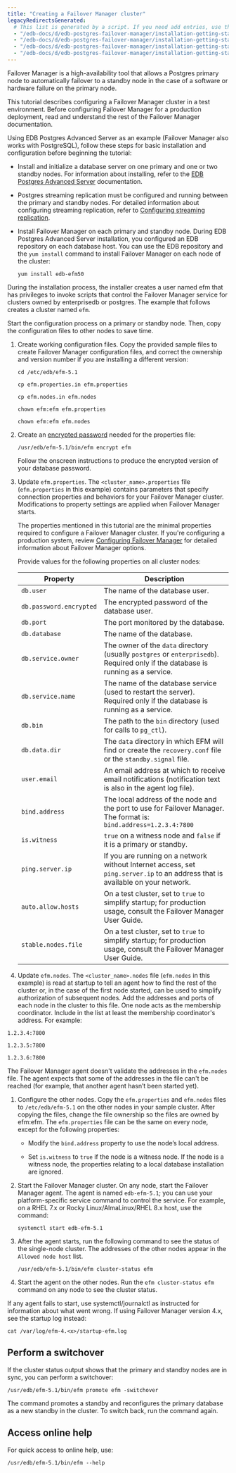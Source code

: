 ```yaml
---
title: "Creating a Failover Manager cluster"
legacyRedirectsGenerated:
  # This list is generated by a script. If you need add entries, use the `legacyRedirects` key.
  - "/edb-docs/d/edb-postgres-failover-manager/installation-getting-started/quick-start/4.0/index.html"
  - "/edb-docs/d/edb-postgres-failover-manager/installation-getting-started/quick-start/4.0/genindex.html"
  - "/edb-docs/d/edb-postgres-failover-manager/installation-getting-started/quick-start/4.1/genindex.html"
  - "/edb-docs/d/edb-postgres-failover-manager/installation-getting-started/quick-start/4.1/index.html"
---
```


Failover Manager is a high-availability tool that allows a Postgres primary node to automatically failover to a standby node in the case of a software or hardware failure on the primary node.

This tutorial describes configuring a Failover Manager cluster in a test environment. Before configuring Failover Manager for a production deployment, read and understand the rest of the Failover Manager documentation.

Using EDB Postgres Advanced Server as an example (Failover Manager also works with PostgreSQL), follow these steps for basic installation and configuration before beginning the tutorial:

-   Install and initialize a database server on one primary and one or two standby nodes. For information about installing, refer to the [EDB Postgres Advanced Server](/epas/latest/) documentation.

-   Postgres streaming replication must be configured and running between the primary and standby nodes. For detailed information about configuring streaming replication, refer to [Configuring streaming replication](/efm/latest/14_configuring_streaming_replication/).

-   Install Failover Manager on each primary and standby node. During EDB Postgres Advanced Server installation, you configured an EDB repository on each database host. You can use the EDB repository and the `yum install` command to install Failover Manager on each node of the cluster:

    ```shell
    yum install edb-efm50
    ```

During the installation process, the installer creates a user named efm that has privileges to invoke scripts that control the Failover Manager service for clusters owned by enterprisedb or postgres. The example that follows creates a cluster named `efm`.

Start the configuration process on a primary or standby node. Then, copy the configuration files to other nodes to save time.

1. Create working configuration files. Copy the provided sample files to create Failover Manager configuration files, and correct the ownership and version number if you are installing a different version:

   ```shell
   cd /etc/edb/efm-5.1

   cp efm.properties.in efm.properties

   cp efm.nodes.in efm.nodes

   chown efm:efm efm.properties

   chown efm:efm efm.nodes
   ```

1. Create an [encrypted password](/efm/latest/04_configuring_efm/02_encrypting_database_password/) needed for the properties file:

   ```shell
   /usr/edb/efm-5.1/bin/efm encrypt efm
   ```

   Follow the onscreen instructions to produce the encrypted version of your database password.

1. Update `efm.properties`. The `<cluster_name>.properties` file (`efm.properties` in this example) contains parameters that specify connection properties and behaviors for your Failover Manager cluster. Modifications to property settings are applied when Failover Manager starts.

   The properties mentioned in this tutorial are the minimal properties required to configure a Failover Manager cluster. If you're configuring a production system, review [Configuring Failover Manager](/efm/latest/04_configuring_efm/) for detailed information about Failover Manager options.

   Provide values for the following properties on all cluster nodes:

   | Property                | Description                                                                                                                      |
   | ----------------------- | -------------------------------------------------------------------------------------------------------------------------------- |
   | `db.user`               | The name of the database user.                                                                                                   |
   | `db.password.encrypted` | The encrypted password of the database user.                                                                                     |
   | `db.port`               | The port monitored by the database.                                                                                              |
   | `db.database`           | The name of the database.                                                                                                        |
   | `db.service.owner`      | The owner of the `data` directory (usually `postgres` or `enterprisedb`). Required only if the database is running as a service. |
   | `db.service.name`       | The name of the database service (used to restart the server). Required only if the database is running as a service.            |
   | `db.bin`                | The path to the `bin` directory (used for calls to `pg_ctl`).                                                                    |
   | `db.data.dir`           | The `data` directory in which EFM will find or create the `recovery.conf` file or the `standby.signal` file.                     |
   | `user.email`            | An email address at which to receive email notifications (notification text is also in the agent log file).                      |
   | `bind.address`          | The local address of the node and the port to use for Failover Manager. The format is: `bind.address=1.2.3.4:7800`                            |
   | `is.witness`            | `true` on a witness node and `false` if it is a primary or standby.                                                              |
   | `ping.server.ip`        | If you are running on a network without Internet access, set `ping.server.ip` to an address that is available on your network.   |
   | `auto.allow.hosts`      | On a test cluster, set to `true` to simplify startup; for production usage, consult the Failover Manager User Guide.                            |
   | `stable.nodes.file`     | On a test cluster, set to `true` to simplify startup; for production usage, consult the Failover Manager User Guide.                            |

1. Update `efm.nodes`. The `<cluster_name>.nodes` file (`efm.nodes` in this example) is read at startup to tell an agent how to find the rest of the cluster or, in the case of the first node started, can be used to simplify authorization of subsequent nodes. Add the addresses and ports of each node in the cluster to this file. One node acts as the membership coordinator. Include in the list at least the membership coordinator's address. For example:

 `1.2.3.4:7800`

 `1.2.3.5:7800`

 `1.2.3.6:7800`

  The Failover Manager agent doesn't validate the addresses in the `efm.nodes` file. The agent expects that some of the addresses in the file can't be reached (for example, that another agent hasn’t been started yet).

1. Configure the other nodes. Copy the `efm.properties` and `efm.nodes` files to `/etc/edb/efm-5.1` on the other nodes in your sample cluster. After copying the files, change the file ownership so the files are owned by efm:efm. The `efm.properties` file can be the same on every node, except for the following properties:

   -   Modify the `bind.address` property to use the node’s local address.

   -   Set `is.witness` to `true` if the node is a witness node. If the node is a witness node, the properties relating to a local database installation are ignored.

1. Start the Failover Manager cluster. On any node, start the Failover Manager agent. The agent is named `edb-efm-5.1`; you can use your platform-specific service command to control the service. For example, on a RHEL 7.x or Rocky Linux/AlmaLinux/RHEL 8.x host, use the command:

   ```shell
   systemctl start edb-efm-5.1
   ```

1. After the agent starts, run the following command to see the status of the single-node cluster. The addresses of the other nodes appear in the `Allowed node host` list.

   ```shell
   /usr/edb/efm-5.1/bin/efm cluster-status efm
   ```

1. Start the agent on the other nodes. Run the `efm cluster-status efm` command on any node to see the cluster status.

  If any agent fails to start, use systemctl/journalctl as instructed for information about what went wrong. If using Failover Manager version 4.x, see the startup log instead:

   ```shell
   cat /var/log/efm-4.<x>/startup-efm.log
   ```

## Perform a switchover

If the cluster status output shows that the primary and standby nodes are in sync, you can perform a switchover:

   ```shell
   /usr/edb/efm-5.1/bin/efm promote efm -switchover
   ```

The command promotes a standby and reconfigures the primary database as a new standby in the cluster. To switch back, run the command again.

## Access online help

For quick access to online help, use:

```shell
/usr/edb/efm-5.1/bin/efm --help
```
